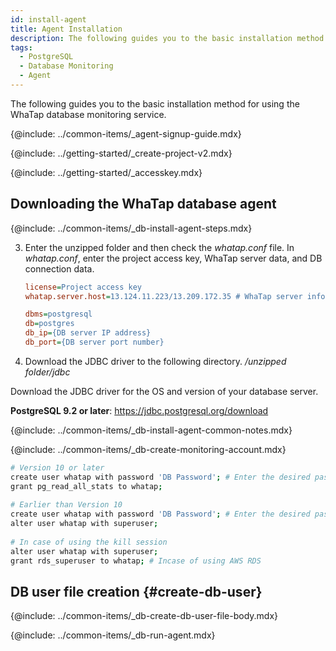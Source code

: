 ```yaml
---
id: install-agent
title: Agent Installation
description: The following guides you to the basic installation method for using the WhaTap database monitoring service.
tags:
  - PostgreSQL
  - Database Monitoring
  - Agent
---
```



The following guides you to the basic installation method for using the WhaTap database monitoring service.

{@include: ../common-items/_agent-signup-guide.mdx}

<Youtube ko='RhU3f3d7k1A' en='wQbXDKNdDfA' ja='wQbXDKNdDfA' />

{@include: ../getting-started/_create-project-v2.mdx} 

{@include: ../getting-started/_accesskey.mdx} 

## Downloading the WhaTap database agent

{@include: ../common-items/_db-install-agent-steps.mdx}

3.  Enter the unzipped folder and then check the _whatap.conf_ file. In _whatap.conf_, enter the project access key, WhaTap server data, and DB connection data.

    ```ini title='whatap.conf'
    license=Project access key
    whatap.server.host=13.124.11.223/13.209.172.35 # WhaTap server info

    dbms=postgresql
    db=postgres
    db_ip={DB server IP address}
    db_port={DB server port number} 
    ```

4.  Download the JDBC driver to the following directory. _/unzipped folder/jdbc_

  Download the JDBC driver for the OS and version of your database server. 

  **PostgreSQL 9.2 or later**: https://jdbc.postgresql.org/download

<!-- 공통 Notes -->

{@include: ../common-items/_db-install-agent-common-notes.mdx}

<!-- 모니터링용 계정 생성 -->

{@include: ../common-items/_db-create-monitoring-account.mdx}

<!-- PostgreSQL-->

```bash showLineNumbers
# Version 10 or later
create user whatap with password 'DB Password'; # Enter the desired password.
grant pg_read_all_stats to whatap;
 
# Earlier than Version 10
create user whatap with password 'DB Password'; # Enter the desired password.
alter user whatap with superuser;
 
# In case of using the kill session
alter user whatap with superuser;
grant rds_superuser to whatap; # Incase of using AWS RDS
```

## DB user file creation {#create-db-user}

<DBuserDesc name='default'/>

{@include: ../common-items/_db-create-db-user-file-body.mdx} 

<!--## 에이전트 실행-->

{@include: ../common-items/_db-run-agent.mdx}
